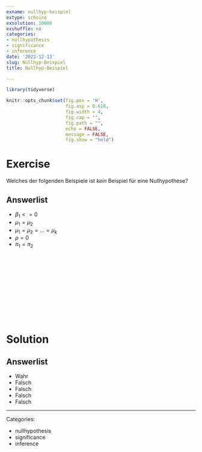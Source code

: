 ```yaml
---
exname: nullhyp-beispiel
extype: schoice
exsolution: 10000
exshuffle: no
categories:
- nullhypothesis
- significance
- inference
date: '2022-12-13'
slug: Nullhyp-Beispiel
title: Nullhyp-Beispiel

---
```





```r
library(tidyverse)

```


```r
knitr::opts_chunk$set(fig.pos = 'H',
                      fig.asp = 0.618,
                      fig.width = 4,
                      fig.cap = "", 
                      fig.path = "",
                      echo = FALSE,
                      message = FALSE,
                      fig.show = "hold")
```






# Exercise

Welches der folgenden Beispiele ist *kein* Beispiel für eine Nullhypothese?

Answerlist
----------
* $\beta_1 <= 0$
* $\mu_1 = \mu_2$
* $\mu_1 = \mu_2 = ... = \mu_k$
* $\rho = 0$
* $\pi_1 = \pi_2$




</br>
</br>
</br>
</br>
</br>
</br>
</br>
</br>
</br>
</br>

# Solution


Answerlist
----------


* Wahr
* Falsch
* Falsch
* Falsch
* Falsch





---

Categories: 

- nullhypothesis
- significance
- inference

